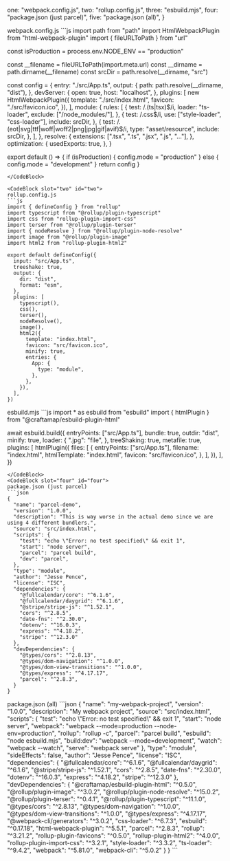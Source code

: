 
  one: "webpack.config.js",
  two: "rollup.config.js",
  three: "esbuild.mjs",
  four: "package.json (just parcel)",
  five: "package.json (all)",
}

<MPADemo title="Bundler Config Files" filenames={filenames}>
<CodeBlock slot="one" id="one">
webpack.config.js
```js
import path from "path"
import HtmlWebpackPlugin from "html-webpack-plugin"
import { fileURLToPath } from "url"

const isProduction = process.env.NODE_ENV == "production"

const __filename = fileURLToPath(import.meta.url)
const __dirname = path.dirname(__filename)
const srcDir = path.resolve(__dirname, "src")

const config = {
  entry: "./src/App.ts",
  output: {
    path: path.resolve(__dirname, "dist"),
  },
  devServer: {
    open: true,
    host: "localhost",
  },
  plugins: [
    new HtmlWebpackPlugin({
      template: "./src/index.html",
      favicon: "./src/favicon.ico",
    }),
  ],
  module: {
    rules: [
      {
        test: /\.(ts|tsx)$/i,
        loader: "ts-loader",
        exclude: ["/node_modules/"],
      },
      {
        test: /\.css$/i,
        use: ["style-loader", "css-loader"],
        include: srcDir,
      },
      {
        test: /\.(eot|svg|ttf|woff|woff2|png|jpg|gif|avif)$/i,
        type: "asset/resource",
        include: srcDir,
      },
    ],
  },
  resolve: {
    extensions: [".tsx", ".ts", ".jsx", ".js", "..."],
  },
  optimization: {
    usedExports: true,
  },
}

export default () => {
  if (isProduction) {
    config.mode = "production"
  } else {
    config.mode = "development"
  }
  return config
}
```
</CodeBlock>

<CodeBlock slot="two" id="two">
rollup.config.js
```js
import { defineConfig } from "rollup"
import typescript from "@rollup/plugin-typescript"
import css from "rollup-plugin-import-css"
import terser from "@rollup/plugin-terser"
import { nodeResolve } from "@rollup/plugin-node-resolve"
import image from "@rollup/plugin-image"
import html2 from "rollup-plugin-html2"

export default defineConfig({
  input: "src/App.ts",
  treeshake: true,
  output: {
    dir: "dist",
    format: "esm",
  },
  plugins: [
    typescript(),
    css(),
    terser(),
    nodeResolve(),
    image(),
    html2({
      template: "index.html",
      favicon: "src/favicon.ico",
      minify: true,
      entries: {
        App: {
          type: "module",
        },
      },
    }),
  ],
})
```
</CodeBlock>
<CodeBlock slot="three" id="three">
esbuild.mjs
```js
import * as esbuild from "esbuild"
import { htmlPlugin } from "@craftamap/esbuild-plugin-html"

await esbuild.build({
  entryPoints: ["src/App.ts"],
  bundle: true,
  outdir: "dist",
  minify: true,
  loader: {
    ".jpg": "file",
  },
  treeShaking: true,
  metafile: true,
  plugins: [
    htmlPlugin({
      files: [
        {
          entryPoints: ["src/App.ts"],
          filename: "index.html",
          htmlTemplate: "index.html",
          favicon: "src/favicon.ico",
        },
      ],
    }),
  ],
})
```
</CodeBlock>
<CodeBlock slot="four" id="four">
package.json (just parcel)
```json
{
  "name": "parcel-demo",
  "version": "1.0.0",
  "description": "This is way worse in the actual demo since we are using 4 different bundlers.",
  "source": "src/index.html",
  "scripts": {
    "test": "echo \"Error: no test specified\" && exit 1",
    "start": "node server",
    "parcel": "parcel build",
    "dev": "parcel",
  },
  "type": "module",
  "author": "Jesse Pence",
  "license": "ISC",
  "dependencies": {
    "@fullcalendar/core": "^6.1.6",
    "@fullcalendar/daygrid": "^6.1.6",
    "@stripe/stripe-js": "^1.52.1",
    "cors": "^2.8.5",
    "date-fns": "^2.30.0",
    "dotenv": "^16.0.3",
    "express": "^4.18.2",
    "stripe": "^12.3.0"
  },
  "devDependencies": {
    "@types/cors": "^2.8.13",
    "@types/dom-navigation": "^1.0.0",
    "@types/dom-view-transitions": "^1.0.0",
    "@types/express": "^4.17.17",
    "parcel": "^2.8.3",
  }
}
```
</CodeBlock>
<CodeBlock slot="five" id="five">
package.json (all)
```json
{
  "name": "my-webpack-project",
  "version": "1.0.0",
  "description": "My webpack project",
  "source": "src/index.html",
  "scripts": {
    "test": "echo \"Error: no test specified\" && exit 1",
    "start": "node server",
    "webpack": "webpack --mode=production --node-env=production",
    "rollup": "rollup -c",
    "parcel": "parcel build",
    "esbuild": "node esbuild.mjs",
    "build:dev": "webpack --mode=development",
    "watch": "webpack --watch",
    "serve": "webpack serve"
  },
  "type": "module",
  "sideEffects": false,
  "author": "Jesse Pence",
  "license": "ISC",
  "dependencies": {
    "@fullcalendar/core": "^6.1.6",
    "@fullcalendar/daygrid": "^6.1.6",
    "@stripe/stripe-js": "^1.52.1",
    "cors": "^2.8.5",
    "date-fns": "^2.30.0",
    "dotenv": "^16.0.3",
    "express": "^4.18.2",
    "stripe": "^12.3.0"
  },
  "devDependencies": {
    "@craftamap/esbuild-plugin-html": "^0.5.0",
    "@rollup/plugin-image": "^3.0.2",
    "@rollup/plugin-node-resolve": "^15.0.2",
    "@rollup/plugin-terser": "^0.4.1",
    "@rollup/plugin-typescript": "^11.1.0",
    "@types/cors": "^2.8.13",
    "@types/dom-navigation": "^1.0.0",
    "@types/dom-view-transitions": "^1.0.0",
    "@types/express": "^4.17.17",
    "@webpack-cli/generators": "^3.0.2",
    "css-loader": "^6.7.3",
    "esbuild": "^0.17.18",
    "html-webpack-plugin": "^5.5.1",
    "parcel": "^2.8.3",
    "rollup": "^3.21.2",
    "rollup-plugin-favicons": "^0.5.0",
    "rollup-plugin-html2": "^4.0.0",
    "rollup-plugin-import-css": "^3.2.1",
    "style-loader": "^3.3.2",
    "ts-loader": "^9.4.2",
    "webpack": "^5.81.0",
    "webpack-cli": "^5.0.2"
  }
}
```
</CodeBlock>
</MPADemo>